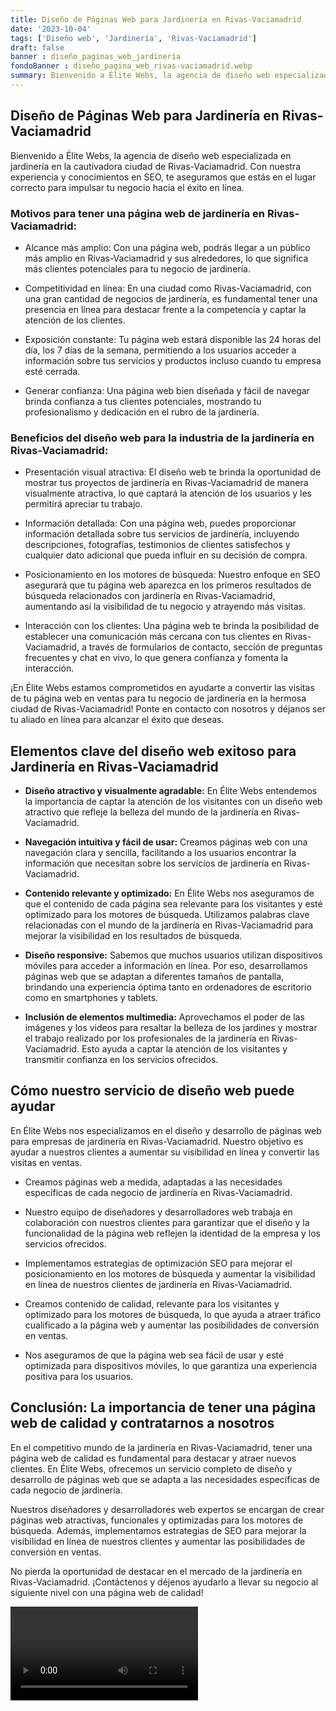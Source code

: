 ```yaml
---
title: Diseño de Páginas Web para Jardinería en Rivas-Vaciamadrid
date: '2023-10-04'
tags: ['Diseño web', 'Jardinería', 'Rivas-Vaciamadrid']
draft: false
banner : diseño_paginas_web_jardinería
fondoBanner : diseño_pagina_web_rivas-vaciamadrid.webp
summary: Bienvenido a Élite Webs, la agencia de diseño web especializada en jardinería en la cautivadora ciudad de RivasVaciamadrid. Con nuestra experiencia y conocimientos en SEO, te aseguramos que estás en el lugar correcto para impulsar tu negocio hacia el éxito en línea.
---
```


## Diseño de Páginas Web para Jardinería en Rivas-Vaciamadrid

Bienvenido a Élite Webs, la agencia de diseño web especializada en jardinería en la cautivadora ciudad de Rivas-Vaciamadrid. Con nuestra experiencia y conocimientos en SEO, te aseguramos que estás en el lugar correcto para impulsar tu negocio hacia el éxito en línea.

### Motivos para tener una página web de jardinería en Rivas-Vaciamadrid:

- Alcance más amplio: Con una página web, podrás llegar a un público más amplio en Rivas-Vaciamadrid y sus alrededores, lo que significa más clientes potenciales para tu negocio de jardinería.

- Competitividad en línea: En una ciudad como Rivas-Vaciamadrid, con una gran cantidad de negocios de jardinería, es fundamental tener una presencia en línea para destacar frente a la competencia y captar la atención de los clientes.

- Exposición constante: Tu página web estará disponible las 24 horas del día, los 7 días de la semana, permitiendo a los usuarios acceder a información sobre tus servicios y productos incluso cuando tu empresa esté cerrada.

- Generar confianza: Una página web bien diseñada y fácil de navegar brinda confianza a tus clientes potenciales, mostrando tu profesionalismo y dedicación en el rubro de la jardinería.

### Beneficios del diseño web para la industria de la jardinería en Rivas-Vaciamadrid:

- Presentación visual atractiva: El diseño web te brinda la oportunidad de mostrar tus proyectos de jardinería en Rivas-Vaciamadrid de manera visualmente atractiva, lo que captará la atención de los usuarios y les permitirá apreciar tu trabajo.

- Información detallada: Con una página web, puedes proporcionar información detallada sobre tus servicios de jardinería, incluyendo descripciones, fotografías, testimonios de clientes satisfechos y cualquier dato adicional que pueda influir en su decisión de compra.

- Posicionamiento en los motores de búsqueda: Nuestro enfoque en SEO asegurará que tu página web aparezca en los primeros resultados de búsqueda relacionados con jardinería en Rivas-Vaciamadrid, aumentando así la visibilidad de tu negocio y atrayendo más visitas.

- Interacción con los clientes: Una página web te brinda la posibilidad de establecer una comunicación más cercana con tus clientes en Rivas-Vaciamadrid, a través de formularios de contacto, sección de preguntas frecuentes y chat en vivo, lo que genera confianza y fomenta la interacción.

¡En Élite Webs estamos comprometidos en ayudarte a convertir las visitas de tu página web en ventas para tu negocio de jardinería en la hermosa ciudad de Rivas-Vaciamadrid! Ponte en contacto con nosotros y déjanos ser tu aliado en línea para alcanzar el éxito que deseas.

<GifSeo />

<Cta />

## Elementos clave del diseño web exitoso para Jardinería en Rivas-Vaciamadrid

- **Diseño atractivo y visualmente agradable:** En Élite Webs entendemos la importancia de captar la atención de los visitantes con un diseño web atractivo que refleje la belleza del mundo de la jardinería en Rivas-Vaciamadrid.

- **Navegación intuitiva y fácil de usar:** Creamos páginas web con una navegación clara y sencilla, facilitando a los usuarios encontrar la información que necesitan sobre los servicios de jardinería en Rivas-Vaciamadrid.

- **Contenido relevante y optimizado:** En Élite Webs nos aseguramos de que el contenido de cada página sea relevante para los visitantes y esté optimizado para los motores de búsqueda. Utilizamos palabras clave relacionadas con el mundo de la jardinería en Rivas-Vaciamadrid para mejorar la visibilidad en los resultados de búsqueda.

- **Diseño responsive:** Sabemos que muchos usuarios utilizan dispositivos móviles para acceder a información en línea. Por eso, desarrollamos páginas web que se adaptan a diferentes tamaños de pantalla, brindando una experiencia óptima tanto en ordenadores de escritorio como en smartphones y tablets.

- **Inclusión de elementos multimedia:** Aprovechamos el poder de las imágenes y los videos para resaltar la belleza de los jardines y mostrar el trabajo realizado por los profesionales de la jardinería en Rivas-Vaciamadrid. Esto ayuda a captar la atención de los visitantes y transmitir confianza en los servicios ofrecidos.

## Cómo nuestro servicio de diseño web puede ayudar

En Élite Webs nos especializamos en el diseño y desarrollo de páginas web para empresas de jardinería en Rivas-Vaciamadrid. Nuestro objetivo es ayudar a nuestros clientes a aumentar su visibilidad en línea y convertir las visitas en ventas.

- Creamos páginas web a medida, adaptadas a las necesidades específicas de cada negocio de jardinería en Rivas-Vaciamadrid.

- Nuestro equipo de diseñadores y desarrolladores web trabaja en colaboración con nuestros clientes para garantizar que el diseño y la funcionalidad de la página web reflejen la identidad de la empresa y los servicios ofrecidos.

- Implementamos estrategias de optimización SEO para mejorar el posicionamiento en los motores de búsqueda y aumentar la visibilidad en línea de nuestros clientes de jardinería en Rivas-Vaciamadrid.

- Creamos contenido de calidad, relevante para los visitantes y optimizado para los motores de búsqueda, lo que ayuda a atraer tráfico cualificado a la página web y aumentar las posibilidades de conversión en ventas.

- Nos aseguramos de que la página web sea fácil de usar y esté optimizada para dispositivos móviles, lo que garantiza una experiencia positiva para los usuarios.

## Conclusión: La importancia de tener una página web de calidad y contratarnos a nosotros

En el competitivo mundo de la jardinería en Rivas-Vaciamadrid, tener una página web de calidad es fundamental para destacar y atraer nuevos clientes. En Élite Webs, ofrecemos un servicio completo de diseño y desarrollo de páginas web que se adapta a las necesidades específicas de cada negocio de jardinería.

Nuestros diseñadores y desarrolladores web expertos se encargan de crear páginas web atractivas, funcionales y optimizadas para los motores de búsqueda. Además, implementamos estrategias de SEO para mejorar la visibilidad en línea de nuestros clientes y aumentar las posibilidades de conversión en ventas.

No pierda la oportunidad de destacar en el mercado de la jardinería en Rivas-Vaciamadrid. ¡Contáctenos y déjenos ayudarlo a llevar su negocio al siguiente nivel con una página web de calidad!

<Video />

<CtaBot job='Jardinería' city='Rivas-Vaciamadrid'/>

<Gmaps query='Rivas-Vaciamadrid+españa+maps' />